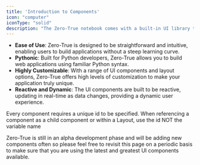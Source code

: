 ```yaml
---
title: 'Introduction to Components'
icon: "computer"
iconType: "solid"
description: "The Zero-True notebook comes with a built-in UI library that aims to provide the following features:"
---
```




- **Ease of Use**: Zero-True is designed to be straightforward and intuitive, enabling users to build applications without a steep learning curve.
- **Pythonic**: Built for Python developers, Zero-True allows you to build web applications using familiar Python syntax.
- **Highly Customizable**: With a range of UI components and layout options, Zero-True offers high levels of customization to make your application truly unique.
- **Reactive and Dynamic**: The UI components are built to be reactive, updating in real-time as data changes, providing a dynamic user experience.

<Warning>Every component requires a unique id to be specified. When referencing a component as a child component or within a Layout, use the id NOT the variable name</Warning>

<Info>Zero-True is still in an alpha development phase and will be adding new components often so please feel free to revisit this page on a periodic basis to make sure that you are using the latest and greatest UI components available.</Info>